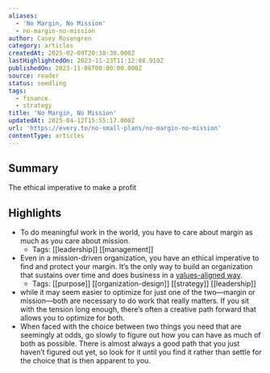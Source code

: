 ```yaml
---
aliases:
  - 'No Margin, No Mission'
  - no-margin-no-mission
author: Casey Rosengren
category: articles
createdAt: 2025-02-09T20:38:30.000Z
lastHighlightedOn: 2023-11-23T11:12:08.919Z
publishedOn: 2023-11-08T00:00:00.000Z
source: reader
status: seedling
tags:
  - finance
  - strategy
title: 'No Margin, No Mission'
updatedAt: 2025-04-12T15:55:17.000Z
url: 'https://every.to/no-small-plans/no-margin-no-mission'
contentType: articles
---
```

## Summary

The ethical imperative to make a profit

## Highlights

- To do meaningful work in the world, you have to care about margin as much as you care about mission.
    - Tags: [[leadership]] [[management]]
- Even in a mission-driven organization, you have an ethical imperative to find and protect your margin. It’s the only way to build an organization that sustains over time and does business in a [values-aligned way](https://every.to/no-small-plans/how-to-identify-and-live-your-life-by-your-values).
    - Tags: [[purpose]] [[organization-design]] [[strategy]] [[leadership]]
- while it may seem easier to optimize for just one of the two—margin or mission—both are necessary to do work that really matters. If you sit with the tension long enough, there’s often a creative path forward that allows you to optimize for both.
- When faced with the choice between two things you need that are seemingly at odds, go slowly to figure out how you can have as much of both as possible. There is almost always a good path that you just haven’t figured out yet, so look for it until you find it rather than settle for the choice that is then apparent to you.
